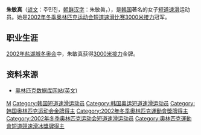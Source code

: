 {{MedalTableTop}}
{{MedalSport | 女子[[短道速滑|短道速滑]]}}
{{MedalCountry|{{KOR}}}}
{{MedalOlympic}}
{{MedalGold | [[2002年冬季奧林匹克运动会|2002年盐湖城]] | [[2002年冬季奧林匹克运动会短道速滑比賽|3000米接力]]}}
{{MedalCompetition | [[世界短道速滑锦标赛|世界锦标赛]]}}
{{MedalGold | [[2002年世界短道速滑锦标赛|2002年蒙特利尔]] | [[2002年世界短道速滑锦标赛|3000米接力]]}}
{{MedalSilver | [[2000年世界短道速滑锦标赛|2000年谢菲尔德]] | [[2000年世界短道速滑锦标赛|3000米接力]]}}
{{MedalBronze | 2000年谢菲尔德 | [[2000年世界短道速滑锦标赛|1000米]]}}
{{MedalBronze | 2000年谢菲尔德 | [[2000年世界短道速滑锦标赛|1500米]]}}
{{MedalCompetition | [[世界短道速滑团体锦标赛|世界团体锦标赛]]}}
{{MedalGold | [[世界短道速滑团体锦标赛|2002年密尔沃基]] | [[世界短道速滑团体锦标赛|团体]]}}
{{MedalSilver | [[世界短道速滑团体锦标赛|2001年南牧]] | [[世界短道速滑团体锦标赛|团体]]}}
{{MedalSilver | [[世界短道速滑团体锦标赛|2000年海牙]] | [[世界短道速滑团体锦标赛|团体]]}}
{{MedalCompetition | [[亚洲冬季运动会|亚洲冬季运动会]]}}
{{MedalGold| [[2003年亚洲冬季运动会|2003年青森]]| [[2003年亚洲冬季运动会短道速滑比赛|3000米接力]]}}
{{MedalCompetition | [[世界少年短道速滑锦标赛|世界少年锦标赛]]}}
{{MedalGold | [[世界少年短道速滑锦标赛|1999年蒙特利尔]] | [[世界少年短道速滑锦标赛|全能]]}}
{{MedalGold | [[世界少年短道速滑锦标赛|1998年圣路易斯]] | [[世界少年短道速滑锦标赛|全能]]}}
{{MedalBottom}}

'''朱敏真'''（[[谚文|谚文]]：주민진，[[朝鲜汉字|朝鲜汉字]]：朱敏眞，{{bd|1983年|8月1日|catIdx=Joo Min-Jin}}），是[[韩国|韩国]]著名的女子[[短道速滑|短道速滑]]运动员。她是[[2002年冬季奥林匹克运动会短道速滑比赛|2002年冬季奥林匹克运动会短道速滑比赛]][[2002年冬季奥林匹克运动会短道速滑比赛|3000米接力]]冠军。

==职业生涯==
[[2002年冬季奥林匹克运动会|2002年盐湖城冬奥会]]中，朱敏真获得[[2002年冬季奥林匹克运动会|3000米接力]]金牌。

==资料来源==
* [https://web.archive.org/web/20070208201503/http://www.databaseolympics.com/players/playerpage.htm?ilkid=JOOMIN01 奥林匹克数据库网站(英文)]

{{Footer Olympic Champions in Women's 3000 m Relay Short Track Speed Skating}}

{{DEFAULTSORT:Joo Min-Jin}}
[[Category:朱姓|M]]
[[Category:韩国短道速滑运动员|Category:韩国短道速滑运动员]]
[[Category:韩国奥运短道速滑运动员|Category:韩国奥运短道速滑运动员]]
[[Category:韩国奥林匹克运动会金牌得主|Category:韩国奥林匹克运动会金牌得主]]
[[Category:2002年冬季奧林匹克運動會獎牌得主|Category:2002年冬季奧林匹克運動會獎牌得主]]
[[Category:2002年冬季奥林匹克运动会短道速滑运动员|Category:2002年冬季奥林匹克运动会短道速滑运动员]]
[[Category:奧林匹克運動會短道競速滑冰獎牌得主|Category:奧林匹克運動會短道競速滑冰獎牌得主]]